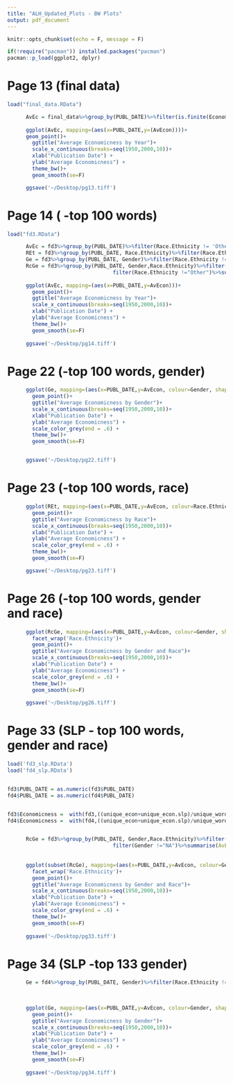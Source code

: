 ```yaml
---
title: "ALH_Updated_Plots - BW Plots"
output: pdf_document
---
```



```r
knitr::opts_chunk$set(echo = F, message = F)

if(!require("pacman")) installed.packages("pacman")
pacman::p_load(ggplot2, dplyr)
```

# Page 13 (final data)

```r
load("final_data.RData")

      AvEc = final_data%>%group_by(PUBL_DATE)%>%filter(is.finite(Economicness))%>%summarise(AvEcon=mean(Economicness))
      
      ggplot(AvEc, mapping=(aes(x=PUBL_DATE,y=(AvEcon))))+
      geom_point()+
        ggtitle("Average Economicness by Year")+
        scale_x_continuous(breaks=seq(1950,2000,10))+
        xlab("Publication Date") +
        ylab("Average Economicness") +
        theme_bw()+
        geom_smooth(se=F)

      ggsave('~/Desktop/pg13.tiff')
```

# Page 14 ( -top 100 words)

```r
load("fd3.RData")

      AvEc = fd3%>%group_by(PUBL_DATE)%>%filter(Race.Ethnicity != 'Other')%>%filter(Gender !='NA')%>%summarise(AvEcon=mean(Economicness))
      REt = fd3%>%group_by(PUBL_DATE, Race.Ethnicity)%>%filter(Race.Ethnicity != 'Other')%>%filter(Gender !='NA')%>%summarise(AvEcon=mean(Economicness))
      Ge = fd3%>%group_by(PUBL_DATE, Gender)%>%filter(Race.Ethnicity != 'Other')%>%filter(Gender !='NA')%>%summarise(AvEcon=mean(Economicness))
      RcGe = fd3%>%group_by(PUBL_DATE, Gender,Race.Ethnicity)%>%filter(Gender !="NA")%>%
                                  filter(Race.Ethnicity !="Other")%>%summarise(AvEcon=mean(Economicness))
      
      ggplot(AvEc, mapping=(aes(x=PUBL_DATE,y=AvEcon)))+
        geom_point()+
        ggtitle("Average Economicness by Year")+
        scale_x_continuous(breaks=seq(1950,2000,10))+
        xlab("Publication Date") +
        ylab("Average Economicness") +
        theme_bw()+
        geom_smooth(se=F)
      
      ggsave('~/Desktop/pg14.tiff')      
```

# Page 22 (-top 100 words, gender)

```r
      ggplot(Ge, mapping=(aes(x=PUBL_DATE,y=AvEcon, colour=Gender, shape = Gender, linetype = Gender)))+
        geom_point()+
        ggtitle("Average Economicness by Gender")+
        scale_x_continuous(breaks=seq(1950,2000,10))+
        xlab("Publication Date") +
        ylab("Average Economicness") +
        scale_color_grey(end = .6) +
        theme_bw()+
        geom_smooth(se=F)


      ggsave('~/Desktop/pg22.tiff')
```

# Page 23 (-top 100 words, race)

```r
      ggplot(REt, mapping=(aes(x=PUBL_DATE,y=AvEcon, colour=Race.Ethnicity, shape = Race.Ethnicity, linetype = Race.Ethnicity)))+
        geom_point()+
        ggtitle("Average Economicness by Race")+
        scale_x_continuous(breaks=seq(1950,2000,10))+
        xlab("Publication Date") +
        ylab("Average Economicness") +
        scale_color_grey(end = .6) +
        theme_bw()+
        geom_smooth(se=F)

      ggsave('~/Desktop/pg23.tiff')

```

# Page 26 (-top 100 words, gender and race)

```r
      ggplot(RcGe, mapping=(aes(x=PUBL_DATE,y=AvEcon, colour=Gender, shape = Gender, linetype = Gender)))+
        facet_wrap('Race.Ethnicity')+
        geom_point()+
        ggtitle("Average Economicness by Gender and Race")+
        scale_x_continuous(breaks=seq(1950,2000,10))+
        xlab("Publication Date") +
        ylab("Average Economicness") +
        scale_color_grey(end = .6) +
        theme_bw()+
        geom_smooth(se=F)
      
      ggsave('~/Desktop/pg26.tiff')
```

# Page 33 (SLP - top 100 words, gender and race)


```r
load('fd3_slp.RData')
load('fd4_slp.RData')


fd3$PUBL_DATE = as.numeric(fd3$PUBL_DATE)
fd4$PUBL_DATE = as.numeric(fd4$PUBL_DATE)


fd3$Economicness =  with(fd3,((unique_econ+unique_econ.slp)/unique_words + (total_econ+total_econ.slp)/total_words)*100)
fd4$Economicness =  with(fd4,((unique_econ+unique_econ.slp)/unique_words + (total_econ+total_econ.slp)/total_words)*100)


      RcGe = fd3%>%group_by(PUBL_DATE, Gender,Race.Ethnicity)%>%filter(Race.Ethnicity !="Other")%>%
                                  filter(Gender !="NA")%>%summarise(AvEcon=mean(Economicness))
      
      
      ggplot(subset(RcGe), mapping=(aes(x=PUBL_DATE,y=AvEcon, colour=Gender, shape = Gender, linetype = Gender)))+
        facet_wrap('Race.Ethnicity')+
        geom_point()+
        ggtitle("Average Economicness by Gender and Race")+
        scale_x_continuous(breaks=seq(1950,2000,10))+
        xlab("Publication Date") +
        ylab("Average Economicness") +
        scale_color_grey(end = .6) +
        theme_bw()+
        geom_smooth(se=F)
      
      ggsave('~/Desktop/pg33.tiff')
```

# Page 34 (SLP -top 133 gender)


```r
      Ge = fd4%>%group_by(PUBL_DATE, Gender)%>%filter(Race.Ethnicity != 'Other')%>%filter(Gender !='NA')%>%summarise(AvEcon=mean(Economicness))

      
      
      ggplot(Ge, mapping=(aes(x=PUBL_DATE,y=AvEcon, colour=Gender, shape = Gender, linetype = Gender)))+
        geom_point()+
        ggtitle("Average Economicness by Gender")+
        scale_x_continuous(breaks=seq(1950,2000,10))+
        xlab("Publication Date") +
        ylab("Average Economicness") +
        scale_color_grey(end = .6) +
        theme_bw()+
        geom_smooth(se=F)
      
      ggsave('~/Desktop/pg34.tiff')
```
